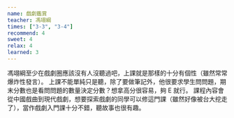 ```yaml
---
name: 戲劇鑑賞
teacher: 馮翊綱
times: ["3-3", "3-4"]
recommend: 4
sweet: 4
relax: 4
learned: 3
---
```

馮翊綱至少在戲劇圈應該沒有人沒聽過吧，上課就是那樣的十分有個性（雖然常常爆炸性發言）。
上課不能單純只是聽，除了要做筆記外，他很要求學生問問題，期末分數也是看問問題的數量決定分數？想拿高分很容易，夠 E 就行。
課程內容會從中國戲曲到現代戲劇，想要探索戲劇的同學可以修這門課（雖然好像被台大挖走了），當作戲劇入門課十分不錯，聽故事也很有趣。